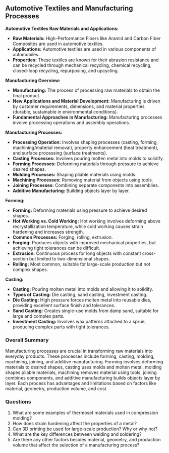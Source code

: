 ## Automotive Textiles and Manufacturing Processes

**Automotive Textiles Raw Materials and Applications:**
- **Raw Materials:** High-Performance Fibers like Aramid and Carbon Fiber Composites are used in automotive textiles.
- **Applications:** Automotive textiles are used in various components of automobiles.
- **Properties:** These textiles are known for their abrasion resistance and can be recycled through mechanical recycling, chemical recycling, closed-loop recycling, repurposing, and upcycling.

**Manufacturing Overview:**
- **Manufacturing:** The process of processing raw materials to obtain the final product.
- **New Applications and Material Development:** Manufacturing is driven by customer requirements, dimensions, and material properties (durable, sustainable in environmental conditions).
- **Fundamental Approaches in Manufacturing:** Manufacturing processes involve processing operations and assembly operations.

**Manufacturing Processes:**
- **Processing Operation:** Involves shaping processes (casting, forming, machining/material removal), property enhancement (heat treatment), and surface processing (surface treatments).
- **Casting Processes:** Involves pouring molten metal into molds to solidify.
- **Forming Processes:** Deforming materials through pressure to achieve desired shapes.
- **Molding Processes:** Shaping pliable materials using molds.
- **Machining Processes:** Removing material from objects using tools.
- **Joining Processes:** Combining separate components into assemblies.
- **Additive Manufacturing:** Building objects layer by layer.

**Forming:**
- **Forming:** Deforming materials using pressure to achieve desired shapes.
- **Hot Working vs. Cold Working:** Hot working involves deforming above recrystallization temperature, while cold working causes strain hardening and increases strength.
- **Common Processes:** Forging, rolling, extrusion.
- **Forging:** Produces objects with improved mechanical properties, but achieving tight tolerances can be difficult.
- **Extrusion:** Continuous process for long objects with constant cross-section but limited to two-dimensional shapes.
- **Rolling:** Most common, suitable for large-scale production but not complex shapes.

**Casting:**
- **Casting:** Pouring molten metal into molds and allowing it to solidify.
- **Types of Casting:** Die casting, sand casting, investment casting.
- **Die Casting:** High pressure forces molten metal into reusable dies, providing excellent surface finish and tolerances.
- **Sand Casting:** Creates single-use molds from damp sand, suitable for large and complex parts.
- **Investment Casting:** Involves wax patterns attached to a sprue, producing complex parts with tight tolerances.

### Overall Summary

Manufacturing processes are crucial in transforming raw materials into everyday products. These processes include forming, casting, molding, machining, joining, and additive manufacturing. Forming involves deforming materials to desired shapes, casting uses molds and molten metal, molding shapes pliable materials, machining removes material using tools, joining combines components, and additive manufacturing builds objects layer by layer. Each process has advantages and limitations based on factors like material, geometry, production volume, and cost.

### Questions

1. What are some examples of thermoset materials used in compression molding?
2. How does strain hardening affect the properties of a metal?
3. Can 3D printing be used for large-scale production? Why or why not?
4. What are the key differences between welding and soldering?
5. Are there any other factors besides material, geometry, and production volume that affect the selection of a manufacturing process?

